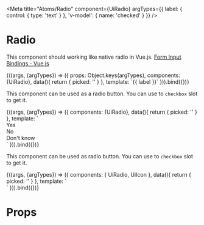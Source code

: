
<Meta
  title="Atoms/Radio"
  component={UiRadio}
  argTypes={{
    label: { control: { type: 'text' } },
    'v-model': { name: 'checked' }
  }}
/>

# Radio

This component should working like native radio in Vue.js. [Form Input Bindings - Vue.js](https://vuejs.org/v2/guide/forms.html#Radio)

<Canvas>
  <Story
    name="Common"
    args={{
      label: 'Yes',
      id: 'present',
      value: 'present'
    }}
  >
    {((args, {argTypes}) => ({
      props: Object.keys(argTypes),
      components: {UiRadio},
      data(){
        return {
          picked: ''
        }
      },
      template: `<UiRadio
          v-model="picked"
          :id="id"
          :value="value"
        >{{ label }}</UiRadio>`
    })).bind({})}
  </Story>
</Canvas>

<ArgsTable story='Common' />

This component can be used as a radio button. You can use to `checkbox` slot to get it.

<Canvas>
  <Story
    name="Multiple radio"
  >
    {((args, {argTypes}) => ({
      components: {UiRadio},
      data(){
        return {
          picked: ''
        }
      },
      template: `<div style="display: grid">
        <UiRadio
          v-model="picked"
          value="present"
        >Yes</UiRadio>
        <UiRadio
          v-model="picked"
          value="absent"
        >No</UiRadio>
        <UiRadio
          v-model="picked"
          :value="{id: 's-234', value: 'unknown'}"
        >Don't know</UiRadio>
      </div>`
    })).bind({})}
  </Story>
</Canvas>

This component can be used as radio button. You can use to `checkbox` slot to get it.

<Canvas>
  <Story
    name="Radio button"
  >
    {((args, {argTypes}) => ({
      components: { UiRadio, UiIcon },
      data(){
        return {
          picked: ''
        }
      },
      template: `<div style="display: grid; grid-template-columns: repeat(2, 108px); gap: 20px">
        <UiRadio
          v-model="picked"
          value="male"
        >
          <template #radiobutton="{ checked, focused }">
            <div
              class="ui-button ui-button--outlined"
              :class="{focused}"
              :style="{display: 'grid', gap: '14px', justifyItems: 'center', '--button-border': checked ? '2px solid #abb8c4' : undefined}"
            >
              <UiIcon icon="male" style="--icon-size: 56px" />
              Male
            </div>
          </template>
        </UiRadio>
        <UiRadio
          v-model="picked"
          value="female"
        >
          <template #radiobutton="{ checked, focused }">
            <div
              class="ui-button ui-button--outlined"
              :class="{focused}"
              :style="{display: 'grid', gap: '14px', justifyItems: 'center', '--button-border': checked ? '2px solid #abb8c4' : undefined}"
            >
              <UiIcon icon="female" style="--icon-size: 56px" />
              Female
            </div>
          </template>
        </UiRadio>
      </div>`
    })).bind({})}
  </Story>
</Canvas>

# Props

<Props of={UiRadio} />
